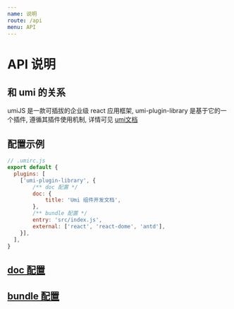 ```yaml
---
name: 说明
route: /api
menu: API
---
```

# API 说明

## 和 umi 的关系
umiJS 是一款可插拔的企业级 react 应用框架, umi-plugin-library 是基于它的一个插件, 遵循其插件使用机制, 详情可见 [umi文档](https://umijs.org/zh/plugin/#%E6%8F%92%E4%BB%B6%E4%BD%BF%E7%94%A8)

## 配置示例
```js
// .umirc.js
export default {
  plugins: [
    ['umi-plugin-library', {
        /** doc 配置 */
        doc: {
            title: 'Umi 组件开发文档',
        },
        /** bundle 配置 */
        entry: 'src/index.js',
        external: ['react', 'react-dome', 'antd'],
    }],
  ],
}
```

## [doc 配置](./api/doc)

## [bundle 配置](./api/bundle)